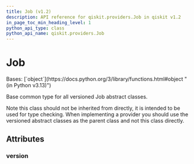 ```yaml
---
title: Job (v1.2)
description: API reference for qiskit.providers.Job in qiskit v1.2
in_page_toc_min_heading_level: 1
python_api_type: class
python_api_name: qiskit.providers.Job
---
```


# Job

<Class id="qiskit.providers.Job" isDedicatedPage={true} github="https://github.com/Qiskit/qiskit/tree/stable/1.2/qiskit/providers/job.py#L30-L39" signature="qiskit.providers.Job" modifiers="class">
  Bases: [`object`](https://docs.python.org/3/library/functions.html#object "(in Python v3.13)")

  Base common type for all versioned Job abstract classes.

  Note this class should not be inherited from directly, it is intended to be used for type checking. When implementing a provider you should use the versioned abstract classes as the parent class and not this class directly.

  ## Attributes

  ### version

  <Attribute id="qiskit.providers.Job.version" attributeValue="0" />
</Class>

